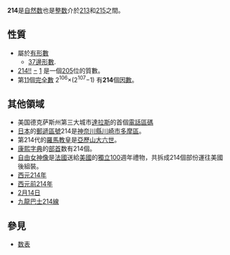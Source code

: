 {{noteTA|G1=Math}}
{{整数
| 小写 = 二百一十四（二百十四）
| 因數 = [[1|1]]，[[2|2]]，[[107|107]]，214
| 罗马数字 =CCXIV 
}}
'''214'''是[[自然数|自然数]]也是[[整数|整数]]介於[[213|213]]和[[215|215]]之間。

== 性質 ==
{{數字性質|use math=yes}}
*屬於[[有形數|有形數]]
**[[多邊形數|37邊形數]]. 
*[[雙階乘|214!!]] [[減|−]] [[1|1]] 是一個[[205|205]]位的質數。 
*第[[11|11]]個[[完全數|完全數]] 2<sup>106</sup>×(2<sup>107</sup>−1) 有'''214'''個[[因數|因數]]。

== 其他領域 ==
* 美国德克萨斯州第三大城市[[達拉斯|達拉斯]]的首個[[电话号码分类计划|電話區碼]]
* [[日本|日本]]的[[邮政编码|郵遞區號]]214是[[神奈川縣|神奈川縣]][[川崎市|川崎市]][[多摩區|多摩區]]。
* 第214代的[[教皇|羅馬教皇]]是[[亞歷山大六世|亞歷山大六世]]。
* [[康熙字典|康熙字典]]的[[部首|部首]]数有214個。
* [[自由女神像|自由女神像]]是[[法國|法國]]送給[[美國|美國]]的[[獨立|獨立]][[100|100]]週年禮物，共拆成214個部份運往美國後組裝。
* [[西元|西元]][[214年|214年]]
* [[西元|西元]][[前214年|前214年]]
* [[2月14日|2月14日]]
* [[九龍巴士214線|九龍巴士214線]]

== 參見 ==
* [[数表|数表]]

{{Num-stub}}